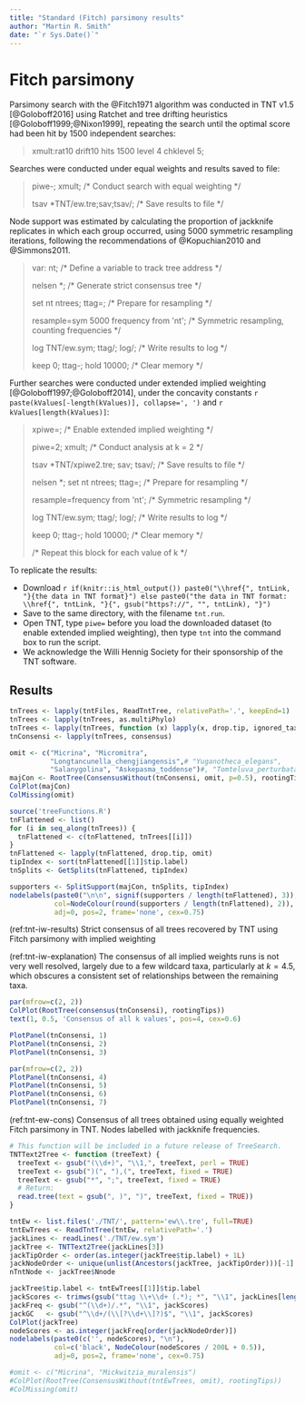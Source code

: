 ```yaml
---
title: "Standard (Fitch) parsimony results"
author: "Martin R. Smith"
date: "`r Sys.Date()`"
---
```


# Fitch parsimony {#fitch}

Parsimony search with the @Fitch1971 algorithm was conducted in TNT v1.5 [@Goloboff2016] using Ratchet and tree drifting heuristics [@Goloboff1999;@Nixon1999], repeating the search until the optimal score had been hit by 1500 independent searches:

> xmult:rat10 drift10 hits 1500 level 4 chklevel 5;

Searches were conducted under equal weights and results saved to file:

> piwe-; xmult; <span class="comment">/&#42; Conduct search with equal weighting &#42;/</span>
>
> tsav &#42;TNT/ew.tre;sav;tsav/; <span class="comment">/&#42; Save results to file &#42;/</span>
>

Node support was estimated by calculating the proportion of jackknife replicates in which each group occurred, using 5000 symmetric resampling iterations, following the recommendations of @Kopuchian2010 and @Simmons2011.

> var: nt; <span class="comment">/&#42; Define a variable to track tree address &#42;/</span>
>
> nelsen *; <span class="comment">/&#42; Generate strict consensus tree &#42;/</span>
>
> set nt ntrees; ttag=; <span class="comment">/&#42; Prepare for resampling &#42;/</span>
>
> resample=sym 5000 frequency from &#39;nt&#39;; <span class="comment">/&#42; Symmetric resampling, counting frequencies &#42;/</span>
>
> log TNT/ew.sym; ttag/; log/; <span class="comment">/&#42; Write results to log &#42;/</span>
>
> keep 0; ttag-; hold 10000; <span class="comment">/&#42; Clear memory &#42;/</span>

Further searches were conducted under extended implied weighting [@Goloboff1997;@Goloboff2014], under the concavity constants `r paste(kValues[-length(kValues)], collapse=', ')` and `r kValues[length(kValues)]`:

> xpiwe=; <span class="comment">/&#42; Enable extended implied weighting &#42;/</span>
>
> piwe=2; xmult; <span class="comment">/&#42; Conduct analysis at k = 2 &#42;/</span>
>
> tsav &#42;TNT/xpiwe2.tre; sav; tsav/; <span class="comment">/&#42; Save results to file &#42;/</span>
>
> nelsen *; set nt ntrees; ttag=; <span class="comment">/&#42; Prepare for resampling &#42;/</span>
>
> resample=frequency from &#39;nt&#39;; <span class="comment">/&#42; Symmetric resampling &#42;/</span>
>
> log TNT/ew.sym; ttag/; log/; <span class="comment">/&#42; Write results to log &#42;/</span>
> 
> keep 0; ttag-; hold 10000; <span class="comment">/&#42; Clear memory &#42;/</span>
>
> <span class="comment">/&#42; Repeat this block for each value of k &#42;/</span>

To replicate the results:

- Download `r if(knitr::is_html_output()) paste0("\\href{", tntLink, "}{the data in TNT format}") else paste0("the data in TNT format: \\href{", tntLink, "}{", gsub("https?://", "", tntLink), "}")`
- Save \href{`r rawGit`tnt.run}{the script above} to the same directory, with the filename `tnt.run`.
- Open TNT, type `piwe=` before you load the downloaded dataset (to enable extended implied weighting), then type `tnt` into the command box to run the script.
- 
We acknowledge the Willi Hennig Society for their sponsorship of the TNT software.

## Results

```R
tnTrees <- lapply(tntFiles, ReadTntTree, relativePath='.', keepEnd=1)
tnTrees <- lapply(tnTrees, as.multiPhylo)
tnTrees <- lapply(tnTrees, function (x) lapply(x, drop.tip, ignored_taxa))
tnConsensi <- lapply(tnTrees, consensus)
```

```R
omit <- c("Micrina", "Micromitra",
          "Longtancunella_chengjiangensis",# "Yuganotheca_elegans",
          "Salanygolina", "Askepasma_toddense")#, "Tomteluva_perturbata")
majCon <- RootTree(ConsensusWithout(tnConsensi, omit, p=0.5), rootingTips)
ColPlot(majCon)
ColMissing(omit)

source('treeFunctions.R')
tnFlattened <- list()
for (i in seq_along(tnTrees)) {
  tnFlattened <- c(tnFlattened, tnTrees[[i]])
}
tnFlattened <- lapply(tnFlattened, drop.tip, omit)
tipIndex <- sort(tnFlattened[[1]]$tip.label)
tnSplits <- GetSplits(tnFlattened, tipIndex)

supporters <- SplitSupport(majCon, tnSplits, tipIndex)
nodelabels(paste0("\n\n", signif(supporters / length(tnFlattened), 3)),
           col=NodeColour(round(supporters / length(tnFlattened), 2)),
           adj=0, pos=2, frame='none', cex=0.75)
```

(ref:tnt-iw-results) Strict consensus of all trees recovered by TNT using Fitch parsimony with implied weighting

(ref:tnt-iw-explanation) The consensus of all implied weights runs is not very well resolved, largely due to a few wildcard taxa, particularly at $k = 4.5$, which obscures a consistent set of relationships between the remaining taxa.

```R
par(mfrow=c(2, 2))
ColPlot(RootTree(consensus(tnConsensi), rootingTips))
text(1, 0.5, 'Consensus of all k values', pos=4, cex=0.6)

PlotPanel(tnConsensi, 1)
PlotPanel(tnConsensi, 2)
PlotPanel(tnConsensi, 3)
```

```R
par(mfrow=c(2, 2))
PlotPanel(tnConsensi, 4)
PlotPanel(tnConsensi, 5)
PlotPanel(tnConsensi, 6)
PlotPanel(tnConsensi, 7)
```

<!--### Consensus of all IW trees, without wildcards

Even with the anomalous results at $k = 4.5$, the essential relationships between most taxa are recovered under all weighting situations:

```R
#omit <- c('Clupeafumosus_socialis', 'Micrina', 'Mickwitzia_muralensis', 'Paterimitra', 'Heliomedusa_orienta', 'Tomteluva_perturbata', 'Yuganotheca_elegans', 'Salanygolina', 'Gasconsia', 'Mummpikia_nuda')
omit <- c("none")
ColPlot(ConsensusWithout(tnConsensi, omit))
ColMissing(omit)
```
-->
\newpage

(ref:tnt-ew-cons) Consensus of all trees obtained using equally weighted Fitch parsimony in TNT.  Nodes labelled with jackknife frequencies.

```R
# This function will be included in a future release of TreeSearch.
TNTText2Tree <- function (treeText) {
  treeText <- gsub("(\\d+)", "\\1,", treeText, perl = TRUE)
  treeText <- gsub(")(", "),(", treeText, fixed = TRUE)
  treeText <- gsub("*", ";", treeText, fixed = TRUE)
  # Return:
  read.tree(text = gsub(", )", ")", treeText, fixed = TRUE))
}

tntEw <- list.files('./TNT/', pattern='ew\\.tre', full=TRUE)
tntEwTrees <- ReadTntTree(tntEw, relativePath='.')
jackLines <- readLines('./TNT/ew.sym')
jackTree <- TNTText2Tree(jackLines[3])
jackTipOrder <- order(as.integer(jackTree$tip.label) + 1L)
jackNodeOrder <- unique(unlist(Ancestors(jackTree, jackTipOrder)))[-1]
nTntNode <- jackTree$Nnode

jackTree$tip.label <- tntEwTrees[[1]]$tip.label
jackScores <- trimws(gsub("ttag \\+\\d+ (.*); *", "\\1", jackLines[length(jackLines) - (nTntNode - 2L):0]))
jackFreq <- gsub("^(\\d+)/.*", "\\1", jackScores)
jackGC   <- gsub("^\\d+/(\\[?\\d+\\]?)$", "\\1", jackScores)
ColPlot(jackTree)
nodeScores <- as.integer(jackFreq[order(jackNodeOrder)])
nodelabels(paste0(c('', nodeScores), "\n"),
           col=c('black', NodeColour(nodeScores / 200L + 0.5)),
           adj=0, pos=2, frame='none', cex=0.75)

#omit <- c("Micrina", "Mickwitzia_muralensis")
#ColPlot(RootTree(ConsensusWithout(tntEwTrees, omit), rootingTips))
#ColMissing(omit)
```
